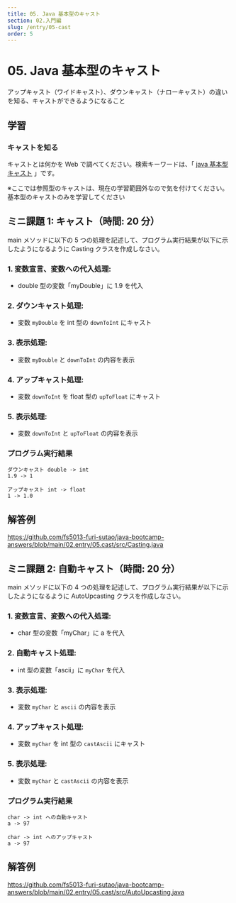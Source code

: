 ```yaml
---
title: 05. Java 基本型のキャスト
section: 02.入門編
slug: /entry/05-cast
order: 5
---
```


# 05. Java 基本型のキャスト

<p class="goal">
  アップキャスト（ワイドキャスト）、ダウンキャスト（ナローキャスト）の違いを知る、キャストができるようになること
</p>

## 学習

### キャストを知る

キャストとは何かを Web で調べてください。検索キーワードは、「 [java 基本型 キャスト](https://www.google.com/search?q=java+基本型+キャスト) 」です。

※ここでは参照型のキャストは、現在の学習範囲外なので気を付けてください。基本型のキャストのみを学習してください

## ミニ課題 1: キャスト（時間: 20 分）

main メソッドに以下の 5 つの処理を記述して、プログラム実行結果が以下に示したようになるように Casting クラスを作成しなさい。

### 1. 変数宣言、変数への代入処理:

- double 型の変数「myDouble」に 1.9 を代入

### 2. ダウンキャスト処理:

- 変数 `myDouble` を int 型の `downToInt` にキャスト

### 3. 表示処理:

- 変数 `myDouble` と `downToInt` の内容を表示

### 4. アップキャスト処理:

- 変数 `downToInt` を float 型の `upToFloat` にキャスト

### 5. 表示処理:

- 変数 `downToInt` と `upToFloat` の内容を表示

### プログラム実行結果

```
ダウンキャスト double -> int
1.9 -> 1

アップキャスト int -> float
1 -> 1.0
```

## 解答例

https://github.com/fs5013-furi-sutao/java-bootcamp-answers/blob/main/02.entry/05.cast/src/Casting.java

## ミニ課題 2: 自動キャスト（時間: 20 分）

main メソッドに以下の 4 つの処理を記述して、プログラム実行結果が以下に示したようになるように AutoUpcasting クラスを作成しなさい。

### 1. 変数宣言、変数への代入処理:

- char 型の変数「myChar」に a を代入

### 2. 自動キャスト処理:
- int 型の変数「ascii」に `myChar` を代入

### 3. 表示処理:

- 変数 `myChar` と `ascii` の内容を表示

### 4. アップキャスト処理:

- 変数 `myChar` を int 型の `castAscii` にキャスト

### 5. 表示処理:

- 変数 `myChar` と `castAscii` の内容を表示

### プログラム実行結果

```
char -> int への自動キャスト
a -> 97

char -> int へのアップキャスト
a -> 97
```

## 解答例

https://github.com/fs5013-furi-sutao/java-bootcamp-answers/blob/main/02.entry/05.cast/src/AutoUpcasting.java
